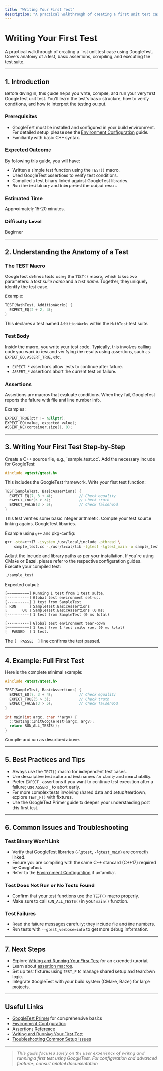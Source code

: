 ```yaml
---
title: "Writing Your First Test"
description: "A practical walkthrough of creating a first unit test case using GoogleTest. Covers anatomy of a test, basic assertions, compiling, and executing the test suite."
---
```


# Writing Your First Test

A practical walkthrough of creating a first unit test case using GoogleTest. Covers anatomy of a test, basic assertions, compiling, and executing the test suite.

---

## 1. Introduction

Before diving in, this guide helps you write, compile, and run your very first GoogleTest unit test. You'll learn the test's basic structure, how to verify conditions, and how to interpret the testing output.

### Prerequisites

- GoogleTest must be installed and configured in your build environment. For detailed setup, please see the [Environment Configuration](https://github.com/google/googletest/tree/main/getting-started/quickstart-usage/configuration-overview) guide.
- Familiarity with basic C++ syntax.

### Expected Outcome

By following this guide, you will have:

- Written a simple test function using the `TEST()` macro.
- Used GoogleTest assertions to verify test conditions.
- Compiled a test binary linked against GoogleTest libraries.
- Run the test binary and interpreted the output result.

### Estimated Time

Approximately 15-20 minutes.

### Difficulty Level

Beginner

---

## 2. Understanding the Anatomy of a Test

### The TEST Macro

GoogleTest defines tests using the `TEST()` macro, which takes two parameters: a *test suite name* and a *test name*. Together, they uniquely identify the test case.

Example:

```cpp
TEST(MathTest, AdditionWorks) {
  EXPECT_EQ(2 + 2, 4);
}
```

This declares a test named `AdditionWorks` within the `MathTest` test suite.

### Test Body

Inside the macro, you write your test code. Typically, this involves calling code you want to test and verifying the results using assertions, such as `EXPECT_EQ`, `ASSERT_TRUE`, etc.

- `EXPECT_*` assertions allow tests to continue after failure.
- `ASSERT_*` assertions abort the current test on failure.

### Assertions

Assertions are macros that evaluate conditions. When they fail, GoogleTest reports the failure with file and line number info.

Examples:

```cpp
EXPECT_TRUE(ptr != nullptr);
EXPECT_EQ(value, expected_value);
ASSERT_NE(container.size(), 0);
```

---

## 3. Writing Your First Test Step-by-Step

<Steps>
<Step title="Create a Test Source File">
Create a C++ source file, e.g., `sample_test.cc`.
Add the necessary include for GoogleTest:

```cpp
#include <gtest/gtest.h>
```

This includes the GoogleTest framework.
</Step>
<Step title="Define a Test Case Using TEST()">
Write your first test function:

```cpp
TEST(SampleTest, BasicAssertions) {
  EXPECT_EQ(7, 3 + 4);            // Check equality
  EXPECT_TRUE(5 > 3);             // Check truth
  EXPECT_FALSE(3 > 5);            // Check falsehood
}
```

This test verifies some basic integer arithmetic.
</Step>
<Step title="Compile the Test Binary">
Compile your test source linking against GoogleTest libraries.

Example using `g++` and pkg-config:

```bash
g++ -std=c++17 -isystem /usr/local/include -pthread \
    sample_test.cc -L/usr/local/lib -lgtest -lgtest_main -o sample_test
```

Adjust the include and library paths as per your installation.
If you're using CMake or Bazel, please refer to the respective configuration guides.
</Step>
<Step title="Run the Test Binary">
Execute your compiled test:

```bash
./sample_test
```

Expected output:

```text
[==========] Running 1 test from 1 test suite.
[----------] Global test environment set-up.
[----------] 1 test from SampleTest
[ RUN      ] SampleTest.BasicAssertions
[       OK ] SampleTest.BasicAssertions (0 ms)
[----------] 1 test from SampleTest (0 ms total)

[----------] Global test environment tear-down
[==========] 1 test from 1 test suite ran. (0 ms total)
[  PASSED  ] 1 test.
```

The `[  PASSED  ]` line confirms the test passed.
</Step>
</Steps>

---

## 4. Example: Full First Test

Here is the complete minimal example:

```cpp
#include <gtest/gtest.h>

TEST(SampleTest, BasicAssertions) {
  EXPECT_EQ(7, 3 + 4);            // Check equality
  EXPECT_TRUE(5 > 3);             // Check truth
  EXPECT_FALSE(3 > 5);            // Check falsehood
}

int main(int argc, char **argv) {
  ::testing::InitGoogleTest(&argc, argv);
  return RUN_ALL_TESTS();
}
```

Compile and run as described above.

---

## 5. Best Practices and Tips

- Always use the `TEST()` macro for independent test cases.
- Use descriptive test suite and test names for clarity and searchability.
- Prefer `EXPECT_` assertions if you want to continue test execution after a failure; use `ASSERT_` to abort early.
- For more complex tests involving shared data and setup/teardown, explore `TEST_F()` with fixtures.
- Use the GoogleTest Primer guide to deepen your understanding post this first test.

---

## 6. Common Issues and Troubleshooting

### Test Binary Won't Link

- Verify that GoogleTest libraries (`-lgtest`, `-lgtest_main`) are correctly linked.
- Ensure you are compiling with the same C++ standard (C++17) required by GoogleTest.
- Refer to the [Environment Configuration](https://github.com/google/googletest/tree/main/getting-started/quickstart-usage/configuration-overview) if unfamiliar.

### Test Does Not Run or No Tests Found

- Confirm that your test functions use the `TEST()` macro properly.
- Make sure to call `RUN_ALL_TESTS()` in your `main()` function.

### Test Failures

- Read the failure messages carefully; they include file and line numbers.
- Run tests with `--gtest_verbose=info` to get more debug information.

---

## 7. Next Steps

- Explore [Writing and Running Your First Test](https://github.com/google/googletest/tree/main/getting-started/quickstart-usage/writing-first-test) for an extended tutorial.
- Learn about [assertion macros](https://github.com/google/googletest/tree/main/api_reference/core_assertions_matchers/assertions_overview).
- Set up test fixtures using `TEST_F` to manage shared setup and teardown logic.
- Integrate GoogleTest with your build system (CMake, Bazel) for large projects.

---

## Useful Links

- [GoogleTest Primer](https://google.github.io/googletest/primer.html) for comprehensive basics
- [Environment Configuration](https://github.com/google/googletest/tree/main/getting-started/quickstart-usage/configuration-overview)
- [Assertions Reference](https://github.com/google/googletest/tree/main/api_reference/core_assertions_matchers/assertions_overview)
- [Writing and Running Your First Test](https://github.com/google/googletest/tree/main/getting-started/quickstart-usage/writing-first-test)
- [Troubleshooting Common Setup Issues](https://github.com/google/googletest/tree/main/getting-started/troubleshooting-support/common-setup-issues)

---

> _This guide focuses solely on the user experience of writing and running a first test using GoogleTest. For configuration and advanced features, consult related documentation._